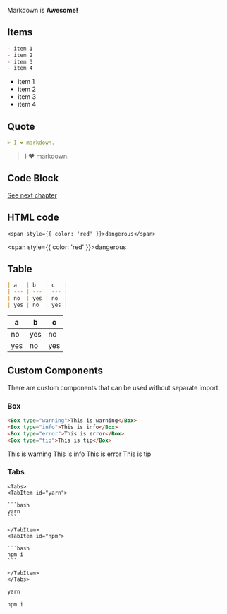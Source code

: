 Markdown is **Awesome!**

## Items

```md
- item 1
- item 2
- item 3
- item 4
```

- item 1
- item 2
- item 3
- item 4

## Quote

```md
> I ❤️ markdown.
```

> I ❤️ markdown.

## Code Block

[See next chapter](/docs/code-block)

## HTML code

```mdx
<span style={{ color: 'red' }}>dangerous</span>
```

<span style={{ color: 'red' }}>dangerous</span>

## Table

```md
| a   | b   | c   |
| --- | --- | --- |
| no  | yes | no  |
| yes | no  | yes |
```

| a   | b   | c   |
| --- | --- | --- |
| no  | yes | no  |
| yes | no  | yes |

## Custom Components

There are custom components that can be used without separate import.

### Box

```html
<Box type="warning">This is warning</Box>
<Box type="info">This is info</Box>
<Box type="error">This is error</Box>
<Box type="tip">This is tip</Box>
```

<Box type="warning">This is warning</Box>
<Box type="info">This is info</Box>
<Box type="error">This is error</Box>
<Box type="tip">This is tip</Box>

### Tabs

````mdx
<Tabs>
<TabItem id="yarn">

```bash
yarn
```

</TabItem>
<TabItem id="npm">

```bash
npm i
```

</TabItem>
</Tabs>
````

<Tabs>
<TabItem id="yarn">

```bash
yarn
```

</TabItem>
<TabItem id="npm">

```bash
npm i
```

</TabItem>
</Tabs>
